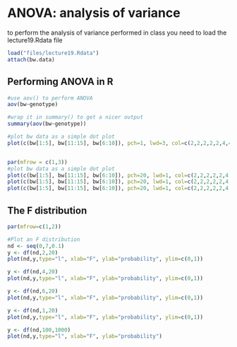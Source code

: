 # ANOVA: analysis of variance 
to perform the analysis of variance performed in class you need to load the lecture19.Rdata file

```r
load("files/lecture19.Rdata")
attach(bw.data)
```

## Performing ANOVA in R

```r
#use aov() to perform ANOVA
aov(bw~genotype)

#wrap it in summary() to get a nicer output
summary(aov(bw~genotype))
```


```r
#plot bw data as a simple dot plot
plot(c(bw[1:5], bw[11:15], bw[6:10]), pch=1, lwd=3, col=c(2,2,2,2,2,4,4,4,4,4,1,1,1,1,1), ylim=c(2800,4100), xlab="", ylab="Birthweight (g)", xaxt='n', ann=FALSE)


par(mfrow = c(1,3))
#plot bw data as a simple dot plot 
plot(c(bw[1:5], bw[11:15], bw[6:10]), pch=20, lwd=1, col=c(2,2,2,2,2,4,4,4,4,4,1,1,1,1,1), ylim=c(2800,4100), xlab="", ylab="Birthweight (g)", xaxt='n', ann=FALSE, cex.axis=1.5, cex=2)
plot(c(bw[1:5], bw[11:15], bw[6:10]), pch=20, lwd=1, col=c(2,2,2,2,2,4,4,4,4,4,1,1,1,1,1), ylim=c(2800,4100), xlab="", ylab="Birthweight (g)", xaxt='n', ann=FALSE, cex.axis=1.5, cex=2)
plot(c(bw[1:5], bw[11:15], bw[6:10]), pch=20, lwd=1, col=c(2,2,2,2,2,4,4,4,4,4,1,1,1,1,1), ylim=c(2800,4100), xlab="", ylab="Birthweight (g)", xaxt='n', ann=FALSE, cex.axis=1.5, cex=2)
```


## The F distribution

```r
par(mfrow=c(1,2))

#Plot an F distribution
nd <- seq(0,7,0.1)
y <- df(nd,2,20)
plot(nd,y,type="l", xlab="F", ylab="probability", ylim=c(0,1))

y <- df(nd,4,20)
plot(nd,y,type="l", xlab="F", ylab="probability", ylim=c(0,1))

y <- df(nd,6,20)
plot(nd,y,type="l", xlab="F", ylab="probability", ylim=c(0,1))

y <- df(nd,1,20)
plot(nd,y,type="l", xlab="F", ylab="probability", ylim=c(0,1))

y <- df(nd,100,1000)
plot(nd,y,type="l", xlab="F", ylab="probability")
```






